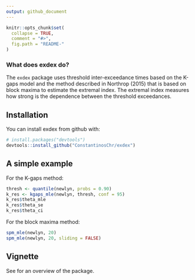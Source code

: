 ```yaml
---
output: github_document
---
```


<!-- README.md is generated from README.Rmd. Please edit that file -->

```r
knitr::opts_chunk$set(
  collapse = TRUE,
  comment = "#>",
  fig.path = "README-"
)
```

### What does exdex do?

The `exdex` package uses threshold inter-exceedance times based on the K-gaps 
model and the method described in Northrop (2015) that is based on block maxima 
to estimate the extremal index. The extremal index measures how strong is the dependence between the threshold exceedances. 

## Installation

You can install exdex from github with:

```r
# install.packages("devtools")
devtools::install_github("ConstantinosChr/exdex")
```

## A simple example

For the K-gaps method:

```r
thresh <- quantile(newlyn, probs = 0.90)
k_res <- kgaps_mle(newlyn, thresh, conf = 95)
k_res$theta_mle
k_res$theta_se
k_res$theta_ci
```

For the block maxima method:

```r
spm_mle(newlyn, 20)
spm_mle(newlyn, 20, sliding = FALSE)
```

## Vignette

See \code{vignette("exdex-vignette", package = "exdex")} for an overview of the package.
